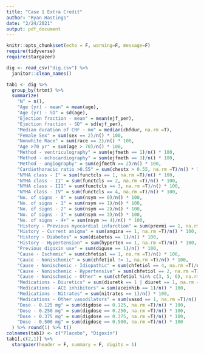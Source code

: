 ```yaml
---
title: "Case 1 Extra Credit"
author: "Ryan Hastings"
date: "2/24/2021"
output: pdf_document
---
```


```r
knitr::opts_chunk$set(echo = F, warning=F, message=F)
require(tidyverse)
require(stargazer)
```

```r
dig <- read_csv("dig.csv") %>% 
  janitor::clean_names()
```

```r
tab1 <- dig %>% 
  group_by(trtmt) %>% 
  summarize(
    "N" = n(),
    "Age (yr) - mean" = mean(age),
    "Age (yr) - SD" = sd(age),
    "Ejection fraction - mean" = mean(ejf_per),
    "Ejection fraction - SD" = sd(ejf_per),
    "Median duration of CHF - mo" = median(chfdur, na.rm =T),
    "Female Sex" = sum(sex == 2)/n() * 100,
    "Nonwhite Race" = sum(race == 2)/n() * 100,
    "Age >70 yr" = sum(age > 70)/n() * 100,
    "Method - ventriculography" = sum(ejfmeth == 1)/n() * 100,
    "Method - echocardiography" = sum(ejfmeth == 3)/n() * 100,
    "Method - angiography" = sum(ejfmeth == 2)/n() * 100,
    "Cardiothoracic ratio >0.55" = sum(chestx > 0.55, na.rm =T)/n() * 100,
    "NYHA class - I" = sum(functcls == 1, na.rm =T)/n() * 100,
    "NYHA class - II" = sum(functcls == 2, na.rm =T)/n() * 100,
    "NYHA class - III" = sum(functcls == 3, na.rm =T)/n() * 100,
    "NYHA class - IV" = sum(functcls == 4, na.rm =T)/n() * 100,
    "No. of signs - 0" = sum(nsym == 0)/n() * 100,
    "No. of signs - 1" = sum(nsym == 1)/n() * 100,
    "No. of signs - 2" = sum(nsym == 2)/n() * 100,
    "No. of signs - 3" = sum(nsym == 3)/n() * 100,
    "No. of signs - 4+" = sum(nsym >= 4)/n() * 100,
    "History - Previous myocardial infarction" = sum(prevmi == 1, na.rm =T)/n() * 100,
    "History - Current anigma" = sum(angina == 1, na.rm =T)/n() * 100,
    "History - Diabetes" = sum(diabetes == 1)/n() * 100,
    "History - Hypertension" = sum(hyperten == 1, na.rm =T)/n() * 100,
    "Previous digoxin use" = sum(diguse == 1)/n() * 100,
    "Cause - Ischemic" = sum(chfetiol == 1, na.rm =T)/n() * 100,
    "Cause - Nonischemic" = sum(chfetiol != 1, na.rm =T)/n() * 100,
    "Cause - Nonischemic - Idiopathic" = sum(chfetiol == 4, na.rm =T)/n() * 100,
    "Cause - Nonischemic - Hypertensive" = sum(chfetiol == 2, na.rm =T)/n() * 100,
    "Cause - Nonischemic - Other" = sum(chfetiol %in% c(3, 5, 6), na.rm =T)/n() * 100,
    "Medications - Diuretics" = sum(diuretk == 1 | diuret == 1, na.rm =T)/n() * 100,
    "Medications - ACE inhibitors" = sum(aceinhib == 1)/n() * 100,
    "Medications - Nitrates" = sum(nitrates == 1)/n() * 100,
    "Medications - Other vasodilators" = sum(vasod == 1, na.rm =T)/n() * 100,
    "Dose - 0.125 mg" = sum(digdose == 0.125, na.rm =T)/n() * 100,
    "Dose - 0.250 mg" = sum(digdose == 0.250, na.rm =T)/n() * 100,
    "Dose - 0.375 mg" = sum(digdose == 0.375, na.rm =T)/n() * 100,
    "Dose - 0.500 mg" = sum(digdose == 0.500, na.rm =T)/n() * 100
  ) %>% round(1) %>% t()
colnames(tab1) <- c("Placebo", "Digoxin")
tab1[,c(2,1)] %>% 
  stargazer(header = F, summary = F, digits = 1)
```



